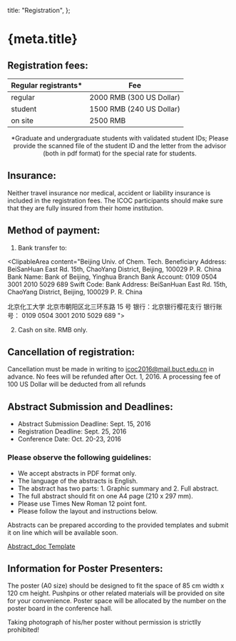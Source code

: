 
  title: "Registration",
};

<Head>
  <title>{`${meta.title} - ICOC2016`}</title>
</Head>

<Category />

# {meta.title}

## Registration fees:

| Regular registrants\* | Fee                      |
| --------------------- | ------------------------ |
| regular               | 2000 RMB (300 US Dollar) |
| student               | 1500 RMB (240 US Dollar) |
| on site               | 2500 RMB                 |

<center>
  *Graduate and undergraduate students with validated student IDs; Please
  provide the scanned file of the student ID and the letter from the advisor
  (both in pdf format) for the special rate for students.
</center>

## Insurance:

Neither travel insurance nor medical, accident or liability insurance is included in the registration fees. The ICOC participants should make sure that they are fully insured from their home institution.

## Method of payment:

1. Bank transfer to:

<ClipableArea content="Beijing Univ. of Chem. Tech.
Beneficiary Address: BeiSanHuan East Rd. 15th, ChaoYang District, Beijing, 100029 P. R. China
Bank Name: Bank of Beijing, Yinghua Branch
Bank Account: 0109 0504 3001 2010 5029 689
Swift Code:
Bank Address: BeiSanHuan East Rd. 15th, ChaoYang District, Beijing, 100029 P. R. China

北京化工大学
北京市朝阳区北三环东路 15 号
银行：北京银行樱花支行
银行账号： 0109 0504 3001 2010 5029 689
">

</ClipableArea>

2. Cash on site. RMB only.

## Cancellation of registration:

Cancellation must be made in writing to icoc2016@mail.buct.edu.cn in advance. No fees will be refunded
after Oct. 1, 2016. A processing fee of 100 US Dollar will be deducted from all refunds

## Abstract Submission and Deadlines:

- Abstract Submission Deadline: Sept. 15, 2016
- Registration Deadline: Sept. 25, 2016
- Conference Date: Oct. 20-23, 2016

### Please observe the following guidelines:

- We accept abstracts in PDF format only.
- The language of the abstracts is English.
- The abstract has two parts: 1. Graphic summary and 2. Full abstract.
- The full abstract should fit on one A4 page (210 x 297 mm).
- Please use Times New Roman 12 point font.
- Please follow the layout and instructions below.

Abstracts can be prepared according to the provided templates and submit it on line which will be available soon.

[Abstract_doc Template](./download/template.docx)

## Information for Poster Presenters:

The poster (A0 size) should be designed to fit the space of 85 cm width x 120 cm height. Pushpins or other related
materials will be provided on site for your convenience. Poster space will be allocated by the number on the poster
board in the conference hall.

Taking photograph of his/her poster without permission is strictlly prohibited!
